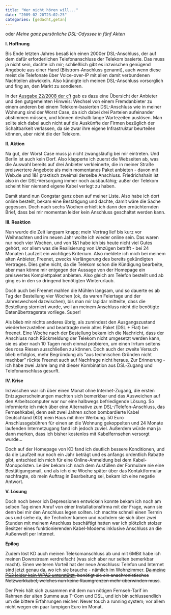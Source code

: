 ```yaml
---
title: "Wer nicht hören will..."
date: "2009-02-20T23:02:25"
categories: [gedacht,getan]
---
```


oder *Meine ganz persönliche DSL-Odyssee in fünf Akten*

**I. Hoffnung**

Bis Ende letzten Jahres besaß ich einen 2000er DSL-Anschluss, der auf dem dafür erforderlichen Telefonanschluss der Telekom basierte. Das muss ja nicht sein, dachte ich mir; schließlich gibt es inzwischen genügend Angebote aus einer Hand (Bitstrom-Anschluss genannt), auch wenn diese meist die Telefonate über Voice-over-IP mit allen damit verbundenen Nachteilen abwickeln. Also kündigte ich meinen DSL-Anschluss vorsorglich und fing an, den Markt zu sondieren.

In der [Ausgabe 22/2008 der c't](http://www.heise.de/ct/08/22/102/) gab es dazu eine Übersicht der Anbieter und den gutgemeinten Hinweis: Wechsel von einem Fremdanbieter zu einem anderen bei einem Telekom-basierten DSL-Anschluss wie in meiner Wohnung sind der Worst Case, da sich dabei drei Parteien aufeinander abstimmen müssen, und können deshalb lange Wartezeiten auslösen. Man sollte sich dabei auch nicht auf die Auskünfte der Firmen bezüglich der Schaltbarkeit verlassen, da sie zwar ihre eigene Infrastruktur beurteilen können, aber nicht die der Telekom.

**II. Aktion**

Na gut, der Worst Case muss ja nicht zwangsläufig bei mir eintreten. Und Berlin ist auch kein Dorf. Also klapperte ich zuerst die Webseiten ab, was die Auswahl bereits auf drei Anbieter verkleinerte, die in meiner Straße preiswertere Angebote als mein momentanes Paket anbieten - davon mit Web.de und 1&1 praktisch zweimal derselbe Anschluss. Friedrichshain ist also in der DSL-Versorgung immer noch ausbaufähig; außer der Telekom scheint hier niemand eigene Kabel verlegt zu haben.

Damit stand nun Congstar ganz oben auf meiner Liste. Also habe ich dort online bestellt, bekam eine Bestätigung und dachte, damit wäre die Sache gegessen. Doch nach sechs Wochen erhielt ich dann den ernüchternden Brief, dass bei mir momentan leider kein Anschluss geschaltet werden kann.

**III. Reaktion**

Nun wurde die Zeit langsam knapp; mein Vertrag lief bis kurz vor Weihnachten und im neuen Jahr wollte ich wieder online sein. Das waren nur noch vier Wochen, und von 1&1 habe ich bis heute nicht viel Gutes gehört, vor allem was die Realisierung von Umzügen betrifft - bei 24 Monaten Laufzeit ein wichtiges Kriterium. Also meldete ich mich bei meinem alten Anbieter, Freenet, zwecks Verlängerung des bereits gekündigten Vertrages. Dies gehe nicht, da die Telekom schon die Kündigung bearbeite, aber man könne mir entgegen der Aussage von der Homepage ein preiswertes Komplettpaket anbieten. Also gleich am Telefon bestellt und ab ging es in den so dringend benötigten Winterurlaub.

Doch auch bei Freenet mahlen die Mühlen langsam, und so dauerte es ab Tag der Bestellung vier Wochen (ok, da waren Feiertage und der Jahreswechsel dazwischen), bis man mir lapidar mitteilte, dass die Bestellung storniert wurde, weil an meinem Anschluss nicht die benötigte Datenübertragsrate vorliege. Super!

Als blieb mir nichts anderes übrig, als zumindest den Ausgangszustand wiederherzustellen und beantragte mein altes Paket (DSL + Flat) bei freenet. Eine Woche nach der Bestellung bekam ich die Nachricht, dass der Anschluss nach Rückmeldung der Telekom nicht umgesetzt werden kann, sie es aber nach 10 Tagen noch einmal probieren, um einen Irrtum seitens des rosa Riesen ausschließen zu können. Doch auch der zweite Versuch blieb erfolglos, mehr Begründung als "aus technischen Gründen nicht machbar" rückte Freenet auch auf Nachfrage nicht heraus. Zur Erinnerung - ich habe zwei Jahre lang mit dieser Kombination aus DSL-Zugang und Telefonanschluss gesurft.

**IV. Krise**

Inzwischen war ich über einen Monat ohne Internet-Zugang, die ersten Entzugserscheinungen machten sich bemerkbar und das Ausweichen auf den Arbeitscomputer war nur eine halbwegs befriedigende Lösung. So informierte ich mich über eine Alternative zum DSL-/Telefon-Anschluss, das Fernsehkabel, denn seit zwei Jahren schon bombardierte Kabel Deutschland (KD) mein Haus mit ihrer Werbung. 50 Euro Anschlussgebühren für einen an die Wohnung gekoppelten und 24 Monate laufenden Internetzugang fand ich jedoch zuviel. Außerdem würde man ja dann merken, dass ich bisher kostenlos mit Kabelfernsehen versorgt wurde...

Doch auf der Homepage von KD fand ich deutlich bessere Konditionen, und da die Laufzeit nur noch ein Jahr beträgt und es anfangs ordentlich Rabatte gibt, entschied ich mich für eine Online-Anmeldung bei dem Kabel-Monopolisten. Leider bekam ich nach dem Ausfüllen der Formulare nie eine Bestätigungsmail, und als ich eine Woche später über das Kontaktformular nachfragte, ob mein Auftrag in Bearbeitung sei, bekam ich eine negatie Antwort.

**V. Lösung**

Doch noch bevor ich Depressionen entwickeln konnte bekam ich noch am selben Tag einen Anruf von einer Installationsfirma mit der Frage, wann sie denn bei mir den Anschluss legen sollten. Ich machte schnell einen Termin aus und siehe da, die Techniker kamen und nachdem sie sich über zwei Stunden mit meinem Anschluss beschäftigt hatten war ich plötzlich stolzer Besitzer eines funktionierenden Kabel-Modems inklusive Anschluss an die Außenwelt per Internet.

**Epilog**

Zudem löst KD auch meinen Telekomanschluss ab und mit 6MBit habe ich meinen Downstream verdreifacht (was sich aber nur selten bemerkbar macht). Einen weiteren Vorteil hat der neue Anschluss: Telefon und Internet sind jetzt genau da, wo ich sie brauche - nämlich im Wohnzimmer. ~~[Da meine PS3 leider kein WPA2 unterstützt](/blog/2009/03/29/technik-wie-sie-sein-sollte/), benötigt sie ein anachronistisches Netzwerkkabel, welches nun keine Raumgrenzen mehr überwinden muss~~.

Der Preis hält sich zusammen mit dem nun nötigen Fernseh-Tarif im Rahmen der alten Summe aus T-Com und DSL, und ich bin schlussendlich um die bittere Erfahrungen reicher: Never touch a running system; vor allem nicht wegen ein paar lumpigen Euro im Monat.
